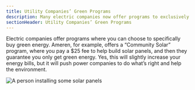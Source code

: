 ```yaml
---
title: Utility Companies’ Green Programs
description: Many electric companies now offer programs to exclusively buy solar
sectionHeader: Utility Companies’ Green Programs
---
```


Electric companies offer programs where you can choose to specifically buy green energy.
Ameren, for example, offers a “Community Solar” program,
where you pay a $25 fee to help build solar panels,
and then they guarantee you only get green energy.
Yes, this will slightly increase your energy bills,
but it will push power companies to do what’s right and help the environment.

![A person installing some solar panels](/images/utility-companies.avif)
